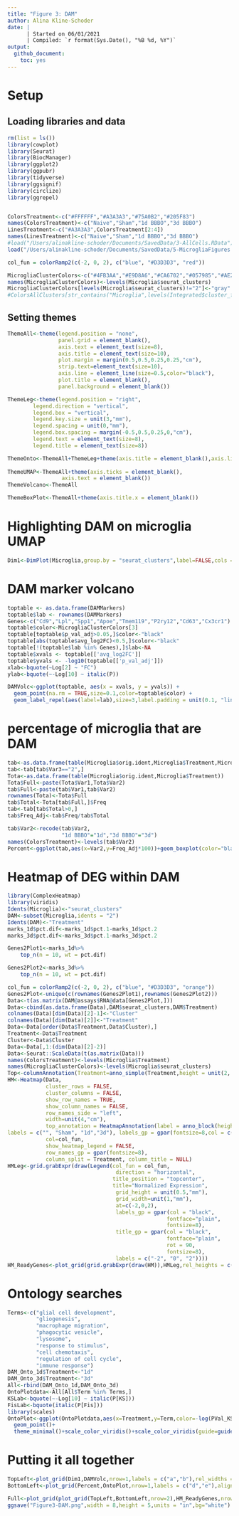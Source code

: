 ```yaml
---
title: "Figure 3: DAM"
author: Alina Kline-Schoder
date: | 
      | Started on 06/01/2021
      | Compiled: `r format(Sys.Date(), "%B %d, %Y")`
output:
  github_document:
    toc: yes
---
```

# Setup

## Loading libraries and data
```r
rm(list = ls())
library(cowplot)
library(Seurat)
library(BiocManager)
library(ggplot2)
library(ggpubr)
library(tidyverse)
library(ggsignif)
library(circlize)
library(ggrepel)


ColorsTreatment<-c("#FFFFFF","#A3A3A3","#75A0B2","#205F83")
names(ColorsTreatment)<-c("Naive","Sham","1d BBBO","3d BBBO")
LinesTreatment<-c("#A3A3A3",ColorsTreatment[2:4])
names(LinesTreatment)<-c("Naive","Sham","1d BBBO","3d BBBO")
#load("/Users/alinakline-schoder/Documents/SavedData/3-AllCells.RData")
load("/Users/alinakline-schoder/Documents/SavedData/5-MicrogliaFigures.RData")

col_fun = colorRamp2(c(-2, 0, 2), c("blue", "#D3D3D3", "red"))

MicrogliaClusterColors<-c("#4FB3AA","#E9D8A6","#CA6702","#057985","#AE2012", "#BFD5B2","#0A9396", "#FFE987", "#F7C244", "#F4E197", "#D56D02","#BB3E03","#94D2BD")
names(MicrogliaClusterColors)<-levels(Microglia$seurat_clusters)
MicrogliaClusterColors[levels(Microglia$seurat_clusters)!="2"]<-"gray"
#ColorsAllClusters[str_contains("Microglia",levels(Integrated$cluster_full),switch = T)]<-"red"
```
## Setting themes
```r
ThemeAll<-theme(legend.position = "none",
                panel.grid = element_blank(),
                axis.text = element_text(size=8),
                axis.title = element_text(size=10),
                plot.margin = margin(0.5,0.5,0.25,0.25,"cm"),
                strip.text=element_text(size=10),
                axis.line = element_line(size=0.5,color="black"),
                plot.title = element_blank(),
                panel.background = element_blank())

ThemeLeg<-theme(legend.position = "right",
        legend.direction = "vertical",
        legend.box = "vertical",
        legend.key.size = unit(3,"mm"),
        legend.spacing = unit(0,"mm"),
        legend.box.spacing = margin(-0.5,0.5,0.25,0,"cm"),
        legend.text = element_text(size=8),
        legend.title = element_text(size=8))

ThemeOnto<-ThemeAll+ThemeLeg+theme(axis.title = element_blank(),axis.line = element_blank())
        
ThemeUMAP<-ThemeAll+theme(axis.ticks = element_blank(),
                 axis.text = element_blank())
ThemeVolcano<-ThemeAll

ThemeBoxPlot<-ThemeAll+theme(axis.title.x = element_blank())
```

# Highlighting DAM on microglia UMAP
```r
Dim1<-DimPlot(Microglia,group.by = "seurat_clusters",label=FALSE,cols =MicrogliaClusterColors)+scale_y_continuous(limits=c(-9.5,7))+scale_x_continuous(limits=c(-4.5,7.2))+ThemeUMAP
```

# DAM marker volcano 
```r
toptable <- as.data.frame(DAMMarkers)
toptable$lab <- rownames(DAMMarkers)
Genes<-c("Cd9","Lpl","Spp1","Apoe","Tmem119","P2ry12","Cd63","Cx3cr1")
toptable$color<-MicrogliaClusterColors[3]
toptable[toptable$p_val_adj>0.05,]$color<-"black"
toptable[abs(toptable$avg_log2FC)<0.5,]$color<-"black"
toptable[!(toptable$lab %in% Genes),]$lab<-NA
toptable$xvals <- toptable[['avg_log2FC']]
toptable$yvals <- -log10(toptable[['p_val_adj']])
xlab<-bquote(~Log[2] ~ "FC")
ylab<-bquote(~-Log[10] ~ italic(P))

DAMVolc<-ggplot(toptable, aes(x = xvals, y = yvals)) + 
  geom_point(na.rm = TRUE,size=0.1,color=toptable$color) + 
  geom_label_repel(aes(label=lab),size=3,label.padding = unit(0.1, "lines"),max.overlaps = 100) + scale_y_continuous(expand=c(0,0))+xlab(xlab) + ylab(ylab)+ThemeVolcano
```

# percentage of microglia that are DAM
```r
tab<-as.data.frame(table(Microglia$orig.ident,Microglia$Treatment,Microglia$seurat_clusters))
tab<-tab[tab$Var3=="2",]
Tota<-as.data.frame(table(Microglia$orig.ident,Microglia$Treatment))
Tota$Full<-paste(Tota$Var1,Tota$Var2)
tab$Full<-paste(tab$Var1,tab$Var2)
rownames(Tota)<-Tota$Full
tab$Total<-Tota[tab$Full,]$Freq
tab<-tab[tab$Total>0,]
tab$Freq_Adj<-tab$Freq/tab$Total

tab$Var2<-recode(tab$Var2,
                 "1d BBBO"="1d","3d BBBO"="3d")
names(ColorsTreatment)<-levels(tab$Var2)
Percent<-ggplot(tab,aes(x=Var2,y=Freq_Adj*100))+geom_boxplot(color="black",aes(fill=Var2))+geom_point (color="black")+scale_fill_manual(values=ColorsTreatment)+ scale_y_continuous(expand = c(0,0),limits = c(0,60))+ylab("DAM (% of microglia)")+stat_compare_means(method="anova",size=3,label.y = 50,label="p.format")+ThemeBoxPlot
```


# Heatmap of DEG within DAM
```r
library(ComplexHeatmap)
library(viridis)
Idents(Microglia)<-"seurat_clusters"
DAM<-subset(Microglia,idents = "2")
Idents(DAM)<-"Treatment"
marks_1d$pct.dif<-marks_1d$pct.1-marks_1d$pct.2
marks_3d$pct.dif<-marks_3d$pct.1-marks_3d$pct.2

Genes2Plot1<-marks_1d%>%
    top_n(n = 10, wt = pct.dif)

Genes2Plot2<-marks_3d%>%
    top_n(n = 10, wt = pct.dif)

col_fun = colorRamp2(c(-2, 0, 2), c("blue", "#D3D3D3", "orange"))
Genes2Plot<-unique(c(rownames(Genes2Plot1),rownames(Genes2Plot2)))
Data<-t(as.matrix(DAM@assays$RNA@data[Genes2Plot,]))
Data<-cbind(as.data.frame(Data),DAM$seurat_clusters,DAM$Treatment)
colnames(Data)[dim(Data)[2]-1]<-"Cluster"
colnames(Data)[dim(Data)[2]]<-"Treatment"
Data<-Data[order(Data$Treatment,Data$Cluster),]
Treatment<-Data$Treatment
Cluster<-Data$Cluster
Data<-Data[,1:(dim(Data)[2]-2)]
Data<-Seurat::ScaleData(t(as.matrix(Data)))
names(ColorsTreatment)<-levels(Microglia$Treatment)
names(MicrogliaClusterColors)<-levels(Microglia$seurat_clusters)
Top<-columnAnnotation(Treatment=anno_simple(Treatment,height = unit(2, "mm"),col = ColorsTreatment,border = TRUE), Cluster=anno_simple(Cluster,height=unit(1,"mm"),col=MicrogliaClusterColors),show_legend=FALSE,show_annotation_name=FALSE)
HM<-Heatmap(Data,
            cluster_rows = FALSE,
            cluster_columns = FALSE,
            show_row_names = TRUE,
            show_column_names = FALSE,
            row_names_side = "left",
            width=unit(4,"cm"),
            top_annotation = HeatmapAnnotation(label = anno_block(height=unit(0.5,"cm"),gp = gpar(fill = ColorsTreatment),
labels = c("", "Sham", "1d","3d"), labels_gp = gpar(fontsize=8,col = c("black","white","white","white"))),show_annotation_name = F),
            col=col_fun,
            show_heatmap_legend = FALSE,
            row_names_gp = gpar(fontsize=8),
            column_split = Treatment, column_title = NULL)
HMLeg<-grid.grabExpr(draw(Legend(col_fun = col_fun, 
                                  direction = "horizontal",
                                 title_position = "topcenter",
                                 title="Normalized Expression",
                                  grid_height = unit(0.5,"mm"),
                                  grid_width=unit(1,"mm"),
                                  at=c(-2,0,2),
                                  labels_gp = gpar(col = "black",
                                                  fontface="plain",
                                                  fontsize=8),
                                  title_gp = gpar(col = "black",
                                                  fontface="plain",
                                                  rot = 90,
                                                  fontsize=8),
                                  labels = c("-2", "0", "2"))))
HM_ReadyGenes<-plot_grid(grid.grabExpr(draw(HM)),HMLeg,rel_heights = c(10,1),nrow=2)
```

# Ontology searches
```r
Terms<-c("glial cell development",
         "gliogenesis",
         "macrophage migration",
         "phagocytic vesicle",
         "lysosome",
         "response to stimulus",
         "cell chemotaxis",
         "regulation of cell cycle",
         "immune response")
DAM_Onto_1d$Treatment<-"1d"
DAM_Onto_3d$Treatment<-"3d"
All<-rbind(DAM_Onto_1d,DAM_Onto_3d)
OntoPlotdata<-All[All$Term %in% Terms,]
KSLab<-bquote(~-Log[10] ~ italic(P[KS]))
FisLab<-bquote(italic(P[Fis]))
library(scales) 
OntoPlot<-ggplot(OntoPlotdata,aes(x=Treatment,y=Term,color=-log(PVal_KS),size=PCT))+
  geom_point()+
  theme_minimal()+scale_color_viridis()+scale_color_viridis(guide=guide_colorbar(title=KSLab,title.position = "top"))+ scale_size_continuous(guide=guide_legend(title="Genes (%)",title.position = "top"),breaks = c(20,40,60),limits=c(20,60),range = c(0.5,4))+ThemeOnto
```


# Putting it all together
```r
TopLeft<-plot_grid(Dim1,DAMVolc,nrow=1,labels = c("a","b"),rel_widths = c(1,1),align = "h",axis="tb")
BottomLeft<-plot_grid(Percent,OntoPlot,nrow=1,labels = c("d","e"),align = "h",axis="tb",rel_widths = c(1,1.5))

Full<-plot_grid(plot_grid(TopLeft,BottomLeft,nrow=2),HM_ReadyGenes,nrow=1,rel_widths = c(2,1),labels=c("","c"))
ggsave("Figure3-DAM.png",width = 8,height = 5,units = "in",bg="white")
```

